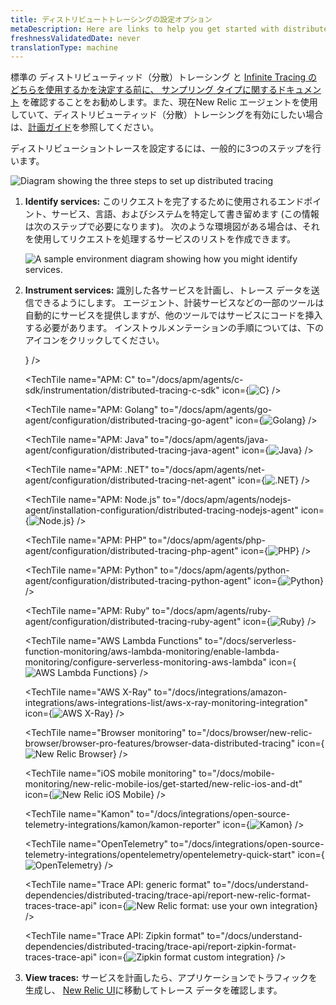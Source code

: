 ```yaml
---
title: ディストリビュートトレーシングの設定オプション
metaDescription: Here are links to help you get started with distributed tracing
freshnessValidatedDate: never
translationType: machine
---
```


標準の ディストリビューティッド（分散）トレーシング と [Infinite Tracing](/docs/distributed-tracing/infinite-tracing/introduction-infinite-tracing)[ のどちらを使用するかを決定する前に、 サンプリング タイプに関するドキュメント](/docs/distributed-tracing/concepts/how-new-relic-distributed-tracing-works) を確認することをお勧めします。また、現在New Relic <InlinePopover type="apm"/>エージェントを使用していて、ディストリビューティッド（分散）トレーシングを有効にしたい場合は、[計画ガイド](/docs/distributed-tracing/concepts/distributed-tracing-planning-guide)を参照してください。

ディストリビューショントレースを設定するには、一般的に3つのステップを行います。

<img
  title="Diagram showing the three steps to set up distributed tracing."
  alt="Diagram showing the three steps to set up distributed tracing"
  src="/images/distributed-tracing_diagram_high-level-dist-tr.webp"
/>

1. <DNT>**Identify services:**</DNT> このリクエストを完了するために使用されるエンドポイント、サービス、言語、およびシステムを特定して書き留めます (この情報は次のステップで必要になります)。 次のような環境図がある場合は、それを使用してリクエストを処理するサービスのリストを作成できます。

   <img
     title="A sample environment diagram showing how you might identify services."
     alt="A sample environment diagram showing how you might identify services."
     src="/images/distributed-tracing_screenshot-full_distributed-tracing-map.webp"
   />

2. <DNT>**Instrument services:**</DNT> 識別した各サービスを計画し、トレース データを送信できるようにします。 <InlinePopover type="apm"/>エージェント、計装サービスなどの一部のツールは自動的にサービスを提供しますが、他のツールではサービスにコードを挿入する必要があります。 インストゥルメンテーションの手順については、下のアイコンをクリックしてください。

   <TechTileGrid>
     <TechTile
       name="Android mobile monitoring"
       to="/docs/mobile-monitoring/new-relic-mobile-android/get-started/new-relic-mobile-and-dt"
       icon={<img src={distributedtracingMobilemonitoring} alt="New Relic Android Mobile"/>}
     />

     <TechTile
       name="APM: C"
       to="/docs/apm/agents/c-sdk/instrumentation/distributed-tracing-c-sdk"
       icon={<img src={distributedtracingC} alt="C"/>}
     />

     <TechTile
       name="APM: Golang"
       to="/docs/apm/agents/go-agent/configuration/distributed-tracing-go-agent"
       icon={<img src={distributedtracingGo} alt="Golang"/>}
     />

     <TechTile
       name="APM: Java"
       to="/docs/apm/agents/java-agent/configuration/distributed-tracing-java-agent"
       icon={<img src={distributedtracingJava} alt="Java"/>}
     />

     <TechTile
       name="APM: .NET"
       to="/docs/apm/agents/net-agent/configuration/distributed-tracing-net-agent"
       icon={<img src={distributedtracingDotnet} alt=".NET"/>}
     />

     <TechTile
       name="APM: Node.js"
       to="/docs/apm/agents/nodejs-agent/installation-configuration/distributed-tracing-nodejs-agent"
       icon={<img src={distributedtracingNodejs} alt="Node.js"/>}
     />

     <TechTile
       name="APM: PHP"
       to="/docs/apm/agents/php-agent/configuration/distributed-tracing-php-agent"
       icon={<img src={distributedtracingPhp} alt="PHP"/>}
     />

     <TechTile
       name="APM: Python"
       to="/docs/apm/agents/python-agent/configuration/distributed-tracing-python-agent"
       icon={<img src={distributedtracingPython} alt="Python"/>}
     />

     <TechTile
       name="APM: Ruby"
       to="/docs/apm/agents/ruby-agent/configuration/distributed-tracing-ruby-agent"
       icon={<img src={distributedtracingRuby} alt="Ruby"/>}
     />

     <TechTile
       name="AWS Lambda Functions"
       to="/docs/serverless-function-monitoring/aws-lambda-monitoring/enable-lambda-monitoring/configure-serverless-monitoring-aws-lambda"
       icon={<img src={distributedtracingAwsLambda} alt="AWS Lambda Functions"/>}
     />

     <TechTile
       name="AWS X-Ray"
       to="/docs/integrations/amazon-integrations/aws-integrations-list/aws-x-ray-monitoring-integration"
       icon={<img src={distributedtracingAwsXray} alt="AWS X-Ray"/>}
     />

     <TechTile
       name="Browser monitoring"
       to="/docs/browser/new-relic-browser/browser-pro-features/browser-data-distributed-tracing"
       icon={<img src={distributedtracingBrowser} alt="New Relic Browser"/>}
     />

     <TechTile
       name="iOS mobile monitoring"
       to="/docs/mobile-monitoring/new-relic-mobile-ios/get-started/new-relic-ios-and-dt"
       icon={<img src={distributedtracingMobilemonitoring} alt="New Relic iOS Mobile"/>}
     />

     <TechTile
       name="Kamon"
       to="/docs/integrations/open-source-telemetry-integrations/kamon/kamon-reporter"
       icon={<img src={distributedtracingKamon} alt="Kamon"/>}
     />

     <TechTile
       name="OpenTelemetry"
       to="/docs/integrations/open-source-telemetry-integrations/opentelemetry/opentelemetry-quick-start"
       icon={<img src={distributedtracingOpenTelemetry} alt="OpenTelemetry"/>}
     />

     <TechTile
       name="Trace API: generic format"
       to="/docs/understand-dependencies/distributed-tracing/trace-api/report-new-relic-format-traces-trace-api"
       icon={<img src={distributedtracingNewRelicOld} alt="New Relic format: use your own integration"/>}
     />

     <TechTile
       name="Trace API: Zipkin format"
       to="/docs/understand-dependencies/distributed-tracing/trace-api/report-zipkin-format-traces-trace-api"
       icon={<img src={distributedtracingZipkin} alt="Zipkin format custom integration"/>}
     />
   </TechTileGrid>

3. <DNT>**View traces:**</DNT> サービスを計画したら、アプリケーションでトラフィックを生成し、 [New Relic UI](https://one.newrelic.com/launcher/distributed-tracing.launcher)に移動してトレース データを確認します。
